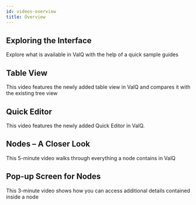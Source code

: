 ```yaml
---
id: videos-overview
title: Overview
---
```


## Exploring the Interface
Explore what is available in ValQ with the help of a quick sample guides

<Vimeo
    video="https://vimeo.com/334389002/2b53235250"
    responsive={true}
    width={640}
    height={360}
/>

## Table View
This video features the newly added table view in ValQ and compares it with the existing tree view

<Vimeo
    video="https://vimeo.com/334631706/7af5c5db18"
    responsive={true}
    width={640}
    height={480}
/>

## Quick Editor
This video features the newly added Quick Editor in ValQ.

<Vimeo
    video="https://vimeo.com/334719124/112b635e46"
    responsive={true}
    width={640}
    height={480}
/>

## Nodes – A Closer Look
This 5-minute video walks through everything a node contains in ValQ

<Vimeo
    video="https://vimeo.com/334830303/0a645bac94"
    responsive={true}
    width={640}
    height={480}
/>

## Pop-up Screen for Nodes
This 3-minute video shows how you can access additional details contained inside a node

<Vimeo
    video="https://vimeo.com/335153876/28d7c369ff"
    responsive={true}s
    width={640}
    height={480}
/>

